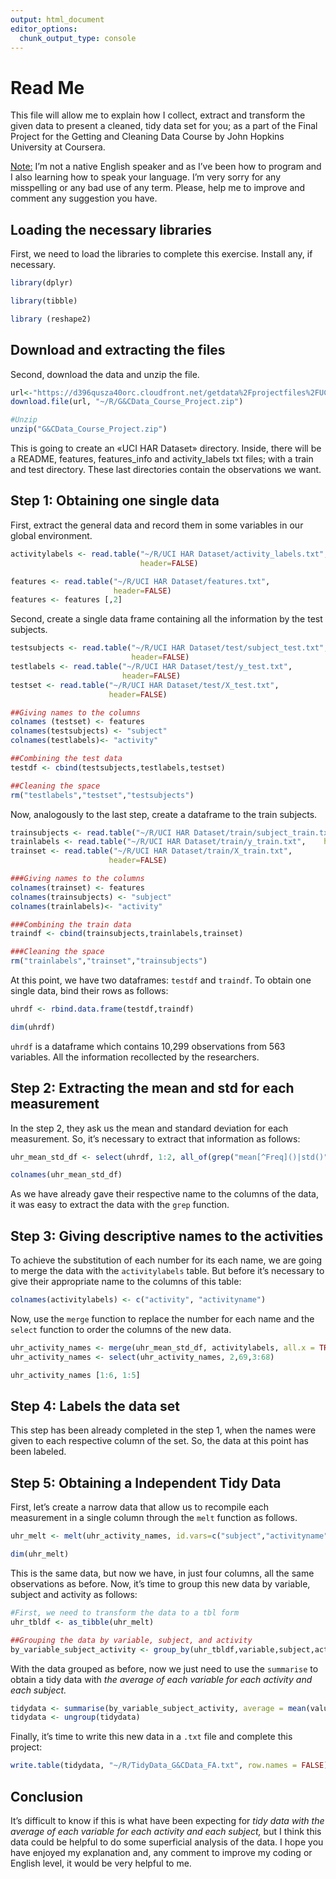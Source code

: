 ---
output: html_document
editor_options: 
  chunk_output_type: console
---

# Read Me

This file will allow me to explain how I collect, extract and transform the given data to present a cleaned, tidy data set for you; as a part of the Final Project for the Getting and Cleaning Data Course by John Hopkins University at Coursera.

[Note:]{.ul} I'm not a native English speaker and as I've been how to program and I also learning how to speak your language. I'm very sorry for any misspelling or any bad use of any term. Please, help me to improve and comment any suggestion you have.

## Loading the necessary libraries

First, we need to load the libraries to complete this exercise. Install any, if necessary.

```{r}
library(dplyr)

library(tibble)

library (reshape2) 

```

## Download and extracting the files

Second, download the data and unzip the file.

```{r}
url<-"https://d396qusza40orc.cloudfront.net/getdata%2Fprojectfiles%2FUCI%20HAR%20Dataset.zip"
download.file(url, "~/R/G&CData_Course_Project.zip")

#Unzip 
unzip("G&CData_Course_Project.zip")

```

This is going to create an «UCI HAR Dataset» directory. Inside, there will be a README, features, features_info and activity_labels txt files; with a train and test directory. These last directories contain the observations we want.

## Step 1: Obtaining one single data

First, extract the general data and record them in some variables in our global environment.

```{r}
activitylabels <- read.table("~/R/UCI HAR Dataset/activity_labels.txt", 
                             header=FALSE)

features <- read.table("~/R/UCI HAR Dataset/features.txt", 
                       header=FALSE)
features <- features [,2]
```

Second, create a single data frame containing all the information by the test subjects.

```{r}
testsubjects <- read.table("~/R/UCI HAR Dataset/test/subject_test.txt", 
                           header=FALSE)
testlabels <- read.table("~/R/UCI HAR Dataset/test/y_test.txt", 
                         header=FALSE)
testset <- read.table("~/R/UCI HAR Dataset/test/X_test.txt", 
                      header=FALSE)

##Giving names to the columns
colnames (testset) <- features
colnames(testsubjects) <- "subject"
colnames(testlabels)<- "activity"

##Combining the test data
testdf <- cbind(testsubjects,testlabels,testset)

##Cleaning the space
rm("testlabels","testset","testsubjects")

```

Now, analogously to the last step, create a dataframe to the train subjects.

```{r}
trainsubjects <- read.table("~/R/UCI HAR Dataset/train/subject_train.txt", header=FALSE)
trainlabels <- read.table("~/R/UCI HAR Dataset/train/y_train.txt",    header=FALSE)
trainset <- read.table("~/R/UCI HAR Dataset/train/X_train.txt", 
                      header=FALSE)

###Giving names to the columns
colnames(trainset) <- features
colnames(trainsubjects) <- "subject" 
colnames(trainlabels)<- "activity"

###Combining the train data
traindf <- cbind(trainsubjects,trainlabels,trainset)

###Cleaning the space
rm("trainlabels","trainset","trainsubjects")

```

At this point, we have two dataframes: `testdf` and `traindf`. To obtain one single data, bind their rows as follows:

```{r}
uhrdf <- rbind.data.frame(testdf,traindf)

dim(uhrdf)

```

`uhrdf` is a dataframe which contains 10,299 observations from 563 variables. All the information recollected by the researchers.

## Step 2: Extracting the mean and std for each measurement

In the step 2, they ask us the mean and standard deviation for each measurement. So, it's necessary to extract that information as follows:

```{r}
uhr_mean_std_df <- select(uhrdf, 1:2, all_of(grep("mean[^Freq]()|std()", colnames(uhrdf))))

colnames(uhr_mean_std_df)

```

As we have already gave their respective name to the columns of the data, it was easy to extract the data with the `grep` function.

## Step 3: Giving descriptive names to the activities

To achieve the substitution of each number for its each name, we are going to merge the data with the `activitylabels` table. But before it's necessary to give their appropriate name to the columns of this table:

```{r}
colnames(activitylabels) <- c("activity", "activityname")

```

Now, use the `merge` function to replace the number for each name and the `select` function to order the columns of the new data.

```{r}
uhr_activity_names <- merge(uhr_mean_std_df, activitylabels, all.x = TRUE) 
uhr_activity_names <- select(uhr_activity_names, 2,69,3:68)

uhr_activity_names [1:6, 1:5]

```

## Step 4: Labels the data set

This step has been already completed in the step 1, when the names were given to each respective column of the set. So, the data at this point has been labeled.

## Step 5: Obtaining a Independent Tidy Data

First, let's create a narrow data that allow us to recompile each measurement in a single column through the `melt` function as follows.

```{r}

uhr_melt <- melt(uhr_activity_names, id.vars=c("subject","activityname"), measure.vars = 3:68)

dim(uhr_melt)
```

This is the same data, but now we have, in just four columns, all the same observations as before. Now, it's time to group this new data by variable, subject and activity as follows:

```{r}
#First, we need to transform the data to a tbl form 
uhr_tbldf <- as_tibble(uhr_melt)

##Grouping the data by variable, subject, and activity
by_variable_subject_activity <- group_by(uhr_tbldf,variable,subject,activityname)

```

With the data grouped as before, now we just need to use the `summarise` to obtain a tidy data with *the average of each variable for each activity and each subject.*

```{r}
tidydata <- summarise(by_variable_subject_activity, average = mean(value))
tidydata <- ungroup(tidydata)
```

Finally, it's time to write this new data in a `.txt` file and complete this project:

```{r}
write.table(tidydata, "~/R/TidyData_G&CData_FA.txt", row.names = FALSE)
```

## Conclusion

It's difficult to know if this is what have been expecting for *tidy data with the average of each variable for each activity and each subject,* but I think this data could be helpful to do some superficial analysis of the data. I hope you have enjoyed my explanation and, any comment to improve my coding or English level, it would be very helpful to me.
